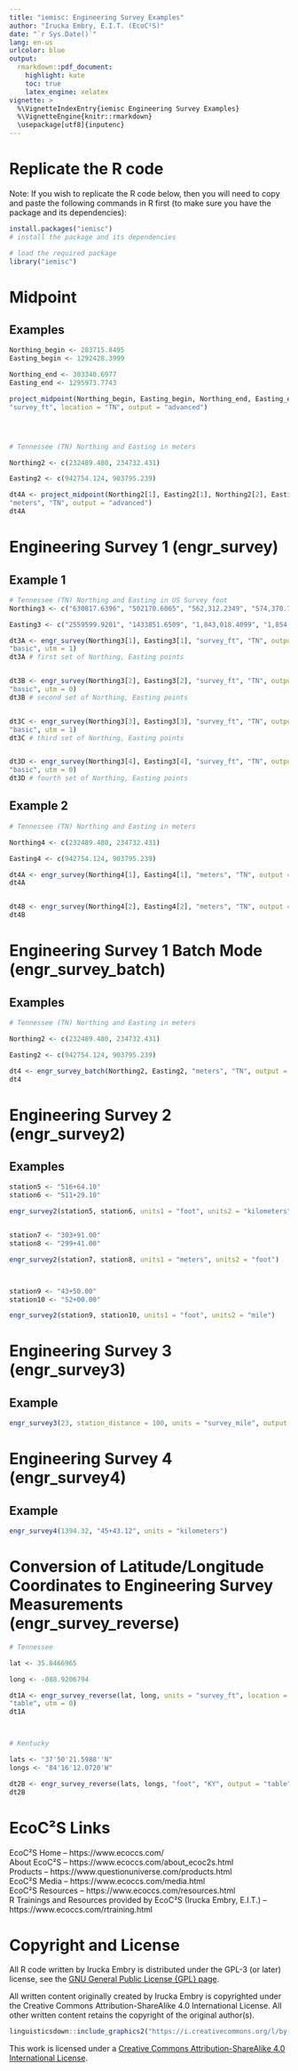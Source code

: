 ```yaml
---
title: "iemisc: Engineering Survey Examples"
author: "Irucka Embry, E.I.T. (EcoC²S)"
date: "`r Sys.Date()`"
lang: en-us
urlcolor: blue
output:
  rmarkdown::pdf_document:
    highlight: kate
    toc: true
    latex_engine: xelatex
vignette: >
  %\VignetteIndexEntry{iemisc Engineering Survey Examples}
  %\VignetteEngine{knitr::rmarkdown}
  \usepackage[utf8]{inputenc}
---
```


\bigskip

# Replicate the R code

Note: If you wish to replicate the R code below, then you will need to copy and paste the following commands in R first (to make sure you have the package and its dependencies):  

```r
install.packages("iemisc")
# install the package and its dependencies
```

\bigskip
\bigskip

```r
# load the required package
library("iemisc")
```

\bigskip
\bigskip

# Midpoint

## Examples

```r

Northing_begin <- 283715.8495
Easting_begin <- 1292428.3999

Northing_end <- 303340.6977
Easting_end <- 1295973.7743

project_midpoint(Northing_begin, Easting_begin, Northing_end, Easting_end, units =
"survey_ft", location = "TN", output = "advanced")




# Tennessee (TN) Northing and Easting in meters

Northing2 <- c(232489.480, 234732.431)

Easting2 <- c(942754.124, 903795.239)

dt4A <- project_midpoint(Northing2[1], Easting2[1], Northing2[2], Easting2[2],
"meters", "TN", output = "advanced")
dt4A
```

\bigskip
\bigskip
\bigskip
\bigskip

# Engineering Survey 1 (engr_survey)

## Example 1

```r

# Tennessee (TN) Northing and Easting in US Survey foot
Northing3 <- c("630817.6396", "502170.6065", "562,312.2349", "574,370.7178")

Easting3 <- c("2559599.9201", "1433851.6509", "1,843,018.4099", "1,854,896.0041")

dt3A <- engr_survey(Northing3[1], Easting3[1], "survey_ft", "TN", output =
"basic", utm = 1)
dt3A # first set of Northing, Easting points


dt3B <- engr_survey(Northing3[2], Easting3[2], "survey_ft", "TN", output =
"basic", utm = 0)
dt3B # second set of Northing, Easting points


dt3C <- engr_survey(Northing3[3], Easting3[3], "survey_ft", "TN", output =
"basic", utm = 1)
dt3C # third set of Northing, Easting points


dt3D <- engr_survey(Northing3[4], Easting3[4], "survey_ft", "TN", output =
"basic", utm = 0)
dt3D # fourth set of Northing, Easting points
```

\bigskip
\bigskip

## Example 2

```r

# Tennessee (TN) Northing and Easting in meters

Northing4 <- c(232489.480, 234732.431)

Easting4 <- c(942754.124, 903795.239)

dt4A <- engr_survey(Northing4[1], Easting4[1], "meters", "TN", output = "table", utm = 0)
dt4A


dt4B <- engr_survey(Northing4[2], Easting4[2], "meters", "TN", output = "table", utm = 0)
dt4B
```

\bigskip
\bigskip
\bigskip
\bigskip

# Engineering Survey 1 Batch Mode (engr_survey_batch)

## Examples

```r

# Tennessee (TN) Northing and Easting in meters

Northing2 <- c(232489.480, 234732.431)

Easting2 <- c(942754.124, 903795.239)

dt4 <- engr_survey_batch(Northing2, Easting2, "meters", "TN", output = "table")
dt4
```

\bigskip
\bigskip
\bigskip
\bigskip

# Engineering Survey 2 (engr_survey2)

## Examples

```r

station5 <- "516+64.10"
station6 <- "511+29.10"

engr_survey2(station5, station6, units1 = "foot", units2 = "kilometers")


station7 <- "303+91.00"
station8 <- "299+41.00"

engr_survey2(station7, station8, units1 = "meters", units2 = "foot")



station9 <- "43+50.00"
station10 <- "52+00.00"

engr_survey2(station9, station10, units1 = "foot", units2 = "mile")
```

\bigskip
\bigskip
\bigskip
\bigskip

# Engineering Survey 3 (engr_survey3)

## Example

```r

engr_survey3(23, station_distance = 100, units = "survey_mile", output = "numeric")
```

\bigskip
\bigskip
\bigskip
\bigskip

# Engineering Survey 4 (engr_survey4)

## Example

```r

engr_survey4(1394.32, "45+43.12", units = "kilometers")
```

\bigskip
\bigskip
\bigskip
\bigskip

# Conversion of Latitude/Longitude Coordinates to Engineering Survey Measurements (engr_survey_reverse)

```r
# Tennessee

lat <- 35.8466965

long <- -088.9206794

dt1A <- engr_survey_reverse(lat, long, units = "survey_ft", location = "TN", output =
"table", utm = 0)
dt1A



# Kentucky

lats <- "37'50'21.5988''N"
longs <- "84'16'12.0720'W"

dt2B <- engr_survey_reverse(lats, longs, "foot", "KY", output = "table", utm = 0)
dt2B
```

\bigskip
\bigskip
\bigskip
\bigskip

# EcoC²S Links

EcoC²S Home -- https://www.ecoccs.com/  
About EcoC²S -- https://www.ecoccs.com/about_ecoc2s.html  
Products -- https://www.questionuniverse.com/products.html  
EcoC²S Media -- https://www.ecoccs.com/media.html  
EcoC²S Resources -- https://www.ecoccs.com/resources.html  
R Trainings and Resources provided by EcoC²S (Irucka Embry, E.I.T.) -- https://www.ecoccs.com/rtraining.html  

\bigskip
\bigskip

# Copyright and License

All R code written by Irucka Embry is distributed under the GPL-3 (or later) license, see the [GNU General Public License {GPL} page](https://www.gnu.org/licenses/gpl-3.0.html).  

All written content originally created by Irucka Embry is copyrighted under the Creative Commons Attribution-ShareAlike 4.0 International License. All other written content retains the copyright of the original author(s).  


```r
linguisticsdown::include_graphics2("https://i.creativecommons.org/l/by-sa/4.0/88x31.png")
```

This work is licensed under a [Creative Commons Attribution-ShareAlike 4.0 International License](http://creativecommons.org/licenses/by-sa/4.0/).  
